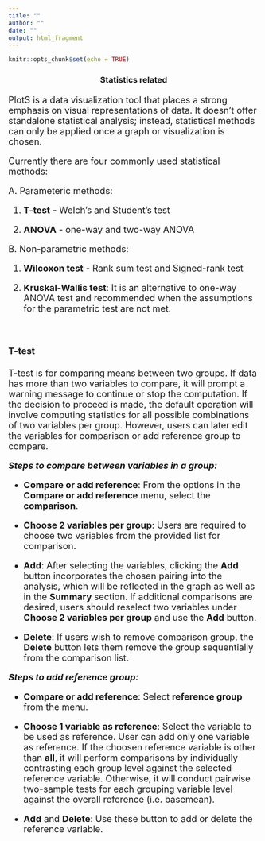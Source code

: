 ```yaml
---
title: ""
author: ""
date: ""
output: html_fragment
---
```


```r
knitr::opts_chunk$set(echo = TRUE)
```

<h3 style="text-align: center;">**Statistics related**</h3>

<p style="font-size:20px;"> 
<font size = "4">
PlotS is a data visualization tool that places a strong emphasis on visual representations of data. It doesn't offer standalone statistical analysis; instead, statistical methods can only be applied once a graph or visualization is chosen.

Currently there are four commonly used statistical methods:

A. Parameteric methods: 


1. **T-test** - Welch's and Student's test

2. **ANOVA** - one-way and two-way ANOVA


B. Non-parametric methods:

1. **Wilcoxon test** - Rank sum test and Signed-rank test

2. **Kruskal-Wallis test**: It is an alternative to one-way ANOVA test and recommended when the assumptions for the parametric test are not met.


<br>

<h4> **T-test** </h4>

T-test is for comparing means between two groups. If data has more than two variables to compare, it will prompt a warning message to continue or stop the computation. If the decision to proceed is made, the default operation will involve computing statistics for all possible combinations of two variables per group. However, users can later edit the variables for comparison or add reference group to compare.


**_Steps to compare between variables in a group:_**
 
 - **Compare or add reference**: From the options in the **Compare or add reference** menu, select the **comparison**.
 
 - **Choose 2 variables per group**: Users are required to choose two variables from the provided list for comparison.
 
 - **Add**: After selecting the variables, clicking the **Add** button incorporates the chosen pairing into the analysis, which will be reflected in the graph as well as in the **Summary** section. If additional comparisons are desired, users should reselect two variables under **Choose 2 variables per group** and use the **Add** button.
 
 
 - **Delete**: If users wish to remove comparison group, the **Delete** button lets them remove the group sequentially from the comparison list.
 
 
 **_Steps to add reference group:_**
 
 - **Compare or add reference**: Select **reference group** from the menu.
 
 - **Choose 1 variable as reference**: Select the variable to be used as reference. User can add only one variable as reference. If the choosen reference variable is other than **all**, it will perform comparisons by individually contrasting each group level against the selected reference variable. Otherwise, it will conduct pairwise two-sample tests for each grouping variable level against the overall reference (i.e. basemean). 
 
 - **Add** and **Delete**: Use these button to add or delete the reference variable.


</font>
</p>
